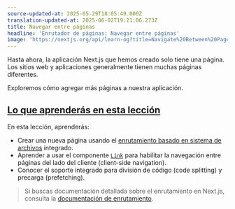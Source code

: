 ```yaml
---
source-updated-at: 2025-05-29T18:05:49.000Z
translation-updated-at: 2025-06-02T19:21:06.273Z
title: Navegar entre páginas
headline: 'Enrutador de páginas: Navegar entre páginas'
image: 'https://nextjs.org/api/learn-og?title=Navigate%20Between%20Pages&amp;chapter=4'
---
```


Hasta ahora, la aplicación Next.js que hemos creado solo tiene una página. Los sitios web y aplicaciones generalmente tienen muchas páginas diferentes.

Exploremos cómo agregar más páginas a nuestra aplicación.

[Lo que aprenderás en esta lección](#lo-que-aprenderas-en-esta-leccion)
--------------------------------------------------------------------

En esta lección, aprenderás:

*   Crear una nueva página usando el [enrutamiento basado en sistema de archivos](/docs/routing/introduction) integrado.
*   Aprender a usar el componente [`Link`](https://nextjs.org/docs/api-reference/next/link) para habilitar la navegación entre páginas del lado del cliente (client-side navigation).
*   Conocer el soporte integrado para división de código (code splitting) y precarga (prefetching).

> Si buscas documentación detallada sobre el enrutamiento en Next.js, consulta la [documentación de enrutamiento](/docs/routing/introduction).
